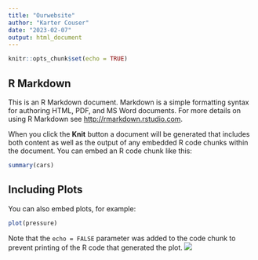 ```yaml
---
title: "Ourwebsite"
author: "Karter Couser"
date: "2023-02-07"
output: html_document
---
```


```r
knitr::opts_chunk$set(echo = TRUE)
```

## R Markdown

This is an R Markdown document. Markdown is a simple formatting syntax for authoring HTML, PDF, and MS Word documents. For more details on using R Markdown see <http://rmarkdown.rstudio.com>.

When you click the **Knit** button a document will be generated that includes both content as well as the output of any embedded R code chunks within the document. You can embed an R code chunk like this:

```r
summary(cars)
```

## Including Plots

You can also embed plots, for example:

```r
plot(pressure)
```

Note that the `echo = FALSE` parameter was added to the code chunk to prevent printing of the R code that generated the plot.
![](https://media.istockphoto.com/id/176667558/photo/sport-car.jpg?s=612x612&w=0&k=20&c=3ie9FXvDFfAYVEFYUpV_1FWdiF9jRU8VlDuW2H32eng=)

